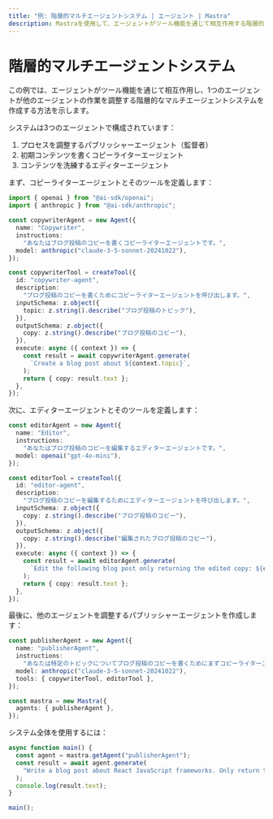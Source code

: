 ```yaml
---
title: "例: 階層的マルチエージェントシステム | エージェント | Mastra"
description: Mastraを使用して、エージェントがツール機能を通じて相互作用する階層的マルチエージェントシステムを作成する例。
---
```



# 階層的マルチエージェントシステム

この例では、エージェントがツール機能を通じて相互作用し、1つのエージェントが他のエージェントの作業を調整する階層的なマルチエージェントシステムを作成する方法を示します。

システムは3つのエージェントで構成されています：

1. プロセスを調整するパブリッシャーエージェント（監督者）
2. 初期コンテンツを書くコピーライターエージェント
3. コンテンツを洗練するエディターエージェント

まず、コピーライターエージェントとそのツールを定義します：

```ts showLineNumbers copy
import { openai } from "@ai-sdk/openai";
import { anthropic } from "@ai-sdk/anthropic";

const copywriterAgent = new Agent({
  name: "Copywriter",
  instructions:
    "あなたはブログ投稿のコピーを書くコピーライターエージェントです。",
  model: anthropic("claude-3-5-sonnet-20241022"),
});

const copywriterTool = createTool({
  id: "copywriter-agent",
  description:
    "ブログ投稿のコピーを書くためにコピーライターエージェントを呼び出します。",
  inputSchema: z.object({
    topic: z.string().describe("ブログ投稿のトピック"),
  }),
  outputSchema: z.object({
    copy: z.string().describe("ブログ投稿のコピー"),
  }),
  execute: async ({ context }) => {
    const result = await copywriterAgent.generate(
      `Create a blog post about ${context.topic}`,
    );
    return { copy: result.text };
  },
});
```

次に、エディターエージェントとそのツールを定義します：

```ts showLineNumbers copy
const editorAgent = new Agent({
  name: "Editor",
  instructions:
    "あなたはブログ投稿のコピーを編集するエディターエージェントです。",
  model: openai("gpt-4o-mini"),
});

const editorTool = createTool({
  id: "editor-agent",
  description:
    "ブログ投稿のコピーを編集するためにエディターエージェントを呼び出します。",
  inputSchema: z.object({
    copy: z.string().describe("ブログ投稿のコピー"),
  }),
  outputSchema: z.object({
    copy: z.string().describe("編集されたブログ投稿のコピー"),
  }),
  execute: async ({ context }) => {
    const result = await editorAgent.generate(
      `Edit the following blog post only returning the edited copy: ${context.copy}`,
    );
    return { copy: result.text };
  },
});
```

最後に、他のエージェントを調整するパブリッシャーエージェントを作成します：

```ts showLineNumbers copy
const publisherAgent = new Agent({
  name: "publisherAgent",
  instructions:
    "あなたは特定のトピックについてブログ投稿のコピーを書くためにまずコピーライターエージェントを呼び出し、その後コピーを編集するためにエディターエージェントを呼び出すパブリッシャーエージェントです。最終的な編集済みのコピーのみを返します。",
  model: anthropic("claude-3-5-sonnet-20241022"),
  tools: { copywriterTool, editorTool },
});

const mastra = new Mastra({
  agents: { publisherAgent },
});
```

システム全体を使用するには：

```ts showLineNumbers copy
async function main() {
  const agent = mastra.getAgent("publisherAgent");
  const result = await agent.generate(
    "Write a blog post about React JavaScript frameworks. Only return the final edited copy.",
  );
  console.log(result.text);
}

main();
```
